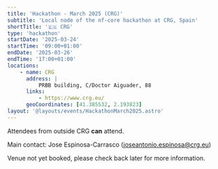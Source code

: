 ```yaml
---
title: 'Hackathon - March 2025 (CRG)'
subtitle: 'Local node of the nf-core hackathon at CRG, Spain'
shortTitle: '🇪🇸 CRG'
type: 'hackathon'
startDate: '2025-03-24'
startTime: '09:00+01:00'
endDate: '2025-03-26'
endTime: '17:00+01:00'
locations:
    - name: CRG
      address: |
          PRBB building, C/Doctor Aiguader, 88
      links:
          - https://www.crg.eu/
      geoCoordinates: [41.385532, 2.193823]
layout: '@layouts/events/HackathonMarch2025.astro'
---
```


Attendees from outside CRG **can** attend.

Main contact: Jose Espinosa-Carrasco ([joseantonio.espinosa@crg.eu](mailto:joseantonio.espinosa@crg.eu))

Venue not yet booked, please check back later for more information.
